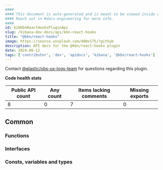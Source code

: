 ```yaml
---
####
#### This document is auto-generated and is meant to be viewed inside our experimental, new docs system.
#### Reach out in #docs-engineering for more info.
####
id: kibKbnReactHooksPluginApi
slug: /kibana-dev-docs/api/kbn-react-hooks
title: "@kbn/react-hooks"
image: https://source.unsplash.com/400x175/?github
description: API docs for the @kbn/react-hooks plugin
date: 2024-06-12
tags: ['contributor', 'dev', 'apidocs', 'kibana', '@kbn/react-hooks']
---
```




Contact [@elastic/obs-ux-logs-team](https://github.com/orgs/elastic/teams/obs-ux-logs-team) for questions regarding this plugin.

**Code health stats**

| Public API count  | Any count | Items lacking comments | Missing exports |
|-------------------|-----------|------------------------|-----------------|
| 8 | 0 | 7 | 0 |

## Common

### Functions
<DocDefinitionList data={kbnReactHooksObj.common.functions}/>

### Interfaces
<DocDefinitionList data={kbnReactHooksObj.common.interfaces}/>

### Consts, variables and types
<DocDefinitionList data={kbnReactHooksObj.common.misc}/>

